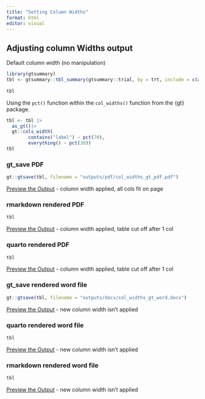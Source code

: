 ```yaml
---
title: "Setting Column Widths"
format: html
editor: visual
---
```


## Adjusting column Widths output

Default column width (no manipulation)
```r

library(gtsummary)
tbl <- gtsummary::tbl_summary(gtsummary::trial, by = trt, include = c(age, grade), missing = "always", label = list(age = "Age")) |> add_overall()
  
tbl
```

Using the `pct()` function within the `col_widths()` function from the {gt} package.
```r

tbl <- tbl |>
  as_gt()|>
  gt::cols_width(
        contains("label") ~ pct(70),
        everything() ~ pct(30))
tbl

```

### gt_save PDF

```r
gt::gtsave(tbl, filename = "outputs/pdf/col_widths_gt_pdf.pdf")
```

[Preview the Output](outputs/pdf/col_widths_gt_pdf.pdf)
- column width applied, all cols fit on page

### rmarkdown rendered PDF

```r
tbl
```

[Preview the Output](outputs/pdf/col_widths_rmd_pdf.pdf)
- column width applied, table cut off after 1 col

### quarto rendered PDF

```r
tbl
```

[Preview the Output](outputs/pdf/col_widths_qmd_pdf.pdf)
- column width applied, table cut off after 1 col

### gt_save rendered word file

```r
gt::gtsave(tbl, filename = "outputs/docx/col_widths_gt_word.docx")
```

[Preview the Output](outputs/docx/col_widths_gt_word.docx)
- new column width isn't applied

### quarto rendered word file

```r
tbl
```

[Preview the Output](outputs/docx/col_widths_qmd_word.docx)
- new column width isn't applied


### rmarkdown rendered word file

```r
tbl
```

[Preview the Output](outputs/docx/col_widths_rmd_word.docx)
- new column width isn't applied

